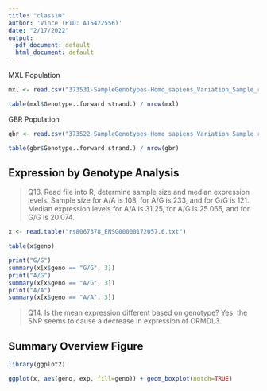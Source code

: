 ```yaml
---
title: "class10"
author: 'Vince (PID: A15422556)'
date: "2/17/2022"
output:
  pdf_document: default
  html_document: default
---
```


MXL Population

```r
mxl <- read.csv("373531-SampleGenotypes-Homo_sapiens_Variation_Sample_rs8067378.csv")

table(mxl$Genotype..forward.strand.) / nrow(mxl)
```


GBR Population

```r
gbr <- read.csv("373522-SampleGenotypes-Homo_sapiens_Variation_Sample_rs8067378.csv")

table(gbr$Genotype..forward.strand.) / nrow(gbr)
```


## Expression by Genotype Analysis

> Q13. Read file into R, determine sample size and median expression levels. Sample size for A/A is 108, for A/G is 233, and for G/G is 121. Median expression levels for A/A is 31.25, for A/G is 25.065, and for G/G is 20.074.

```r
x <- read.table("rs8067378_ENSG00000172057.6.txt")

table(x$geno)

print("G/G")
summary(x[x$geno == "G/G", 3])
print("A/G")
summary(x[x$geno == "A/G", 3])
print("A/A")
summary(x[x$geno == "A/A", 3])
```


> Q14. Is the mean expression different based on genotype? Yes, the SNP seems to cause a decrease in expression of ORMDL3.

## Summary Overview Figure

```r
library(ggplot2)

ggplot(x, aes(geno, exp, fill=geno)) + geom_boxplot(notch=TRUE)
```

